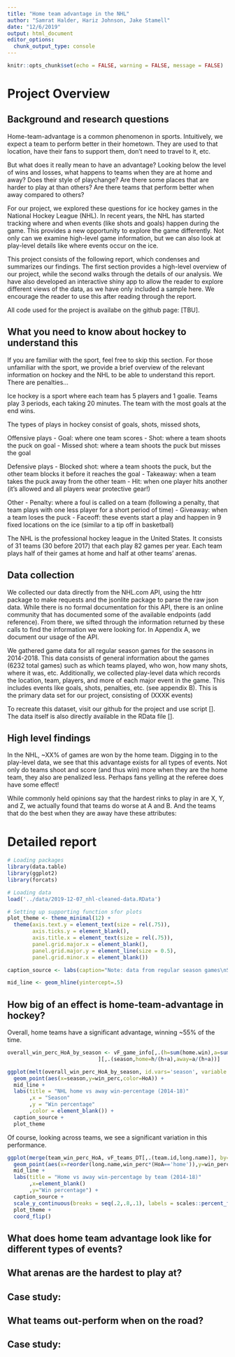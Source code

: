```yaml
---
title: "Home team advantage in the NHL"
author: "Samrat Halder, Hariz Johnson, Jake Stamell"
date: "12/6/2019"
output: html_document
editor_options: 
  chunk_output_type: console
---
```


```r
knitr::opts_chunk$set(echo = FALSE, warning = FALSE, message = FALSE)
```

# Project Overview

## Background and research questions

Home-team-advantage is a common phenomenon in sports. Intuitively, we expect a team to perform better in their hometown. They are used to that location, have their fans to support them, don’t need to travel to it, etc.

But what does it really mean to have an advantage? Looking below the level of wins and losses, what happens to teams when they are at home and away? Does their style of playchange? Are there some places that are harder to play at than others? Are there teams that perform better when away compared to others?

For our project, we explored these questions for ice hockey games in the National Hockey League (NHL). In recent years, the NHL has started tracking where and when events (like shots and goals) happen during the game. This provides a new opportunity to explore the game differently. Not only can we examine high-level game information, but we can also look at play-level details like where events occur on the ice.

This project consists of the following report, which condenses and summarizes our findings. The first section provides a high-level overview of our project, while the second walks through the details of our analysis. We have also developed an interactive shiny app to allow the reader to explore different views of the data, as we have only included a sample here. We encourage the reader to use this after reading through the report.

All code used for the project is availabe on the github page: [TBU].

## What you need to know about hockey to understand this

If you are familiar with the sport, feel free to skip this section. For those unfamiliar with the sport, we provide a brief overview of the relevant information on hockey and the NHL to be able to understand this report. There are penalties…

Ice hockey is a sport where each team has 5 players and 1 goalie. Teams play 3 periods, each taking 20 minutes. The team with the most goals at the end wins.

The types of plays in hockey consist of goals, shots, missed shots,

Offensive plays
- Goal: where one team scores
- Shot: where a team shoots the puck on goal
- Missed shot: where a team shoots the puck but misses the goal

Defensive plays
- Blocked shot: where a team shoots the puck, but the other team blocks it before it reaches the goal
- Takeaway: when a team takes the puck away from the other team
- Hit: when one player hits another (it's allowed and all players wear protective gear!)

Other
- Penalty: where a foul is called on a team (following a penalty, that team plays with one less player for a short period of time)
- Giveaway: when a team loses the puck
- Faceoff: these events start a play and happen in 9 fixed locations on the ice (similar to a tip off in basketball)

The NHL is the professional hockey league in the United States. It consists of 31 teams (30 before 2017) that each play 82 games per year. Each team plays half of their games at home and half at other teams’ arenas.

## Data collection

We collected our data directly from the NHL.com API, using the httr package to make requests and the jsonlite package to parse the raw json data. While there is no formal documentation for this API, there is an online community that has documented some of the available endpoints (add reference). From there, we sifted through the information returned by these calls to find the information we were looking for. In Appendix A, we document our usage of the API.

We gathered game data for all regular season games for the seasons in 2014-2018. This data consists of general information about the games (6232 total games) such as which teams played, who won, how many shots, where it was, etc. Additionally, we collected play-level data which records the location, team, players, and more of each major event in the game. This includes events like goals, shots, penalties, etc. (see appendix B). This is the primary data set for our project, consisting of (XXXK events)

To recreate this dataset, visit our github for the project and use script []. The data itself is also directly available in the RData file [].

## High level findings

In the NHL, ~XX% of games are won by the home team. Digging in to the play-level data, we see that this advantage exists for all types of events. Not only do teams shoot and score (and thus win) more when they are the home team, they also are penalized less. Perhaps fans yelling at the referee does have some effect!

While commonly held opinions say that the hardest rinks to play in are X, Y, and Z, we actually found that teams do worse at A and B. And the teams that do the best when they are away have these attributes:	

# Detailed report

```r
# Loading packages
library(data.table)
library(ggplot2)
library(forcats)

# Loading data
load('../data/2019-12-07_nhl-cleaned-data.RData')

# Setting up supporting function sfor plots
plot_theme <- theme_minimal(12) +    
  theme(axis.text.y = element_text(size = rel(.75)),
        axis.ticks.y = element_blank(),
        axis.title.x = element_text(size = rel(.75)),
        panel.grid.major.x = element_blank(),
        panel.grid.major.y = element_line(size = 0.5),
        panel.grid.minor.x = element_blank())

caption_source <- labs(caption="Note: data from regular season games\nSource: NHL.com API")

mid_line <- geom_hline(yintercept=.5)
```


## How big of an effect is home-team-advantage in hockey?

Overall, home teams have a significant advantage, winning ~55% of the time.
```r
overall_win_perc_HoA_by_season <- vF_game_info[,.(h=sum(home.win),a=sum(away.win)), by = season
                             ][,.(season,home=h/(h+a),away=a/(h+a))]

ggplot(melt(overall_win_perc_HoA_by_season, id.vars='season', variable.name='HoA', value.name='win_perc')) +
  geom_point(aes(x=season,y=win_perc,color=HoA)) +
  mid_line +
  labs(title = "NHL home vs away win-percentage (2014-18)"
       ,x = "Season"
       ,y = "Win percentage"
       ,color = element_blank()) +
  caption_source +
  plot_theme
```

Of course, looking across teams, we see a significant variation in this performance.

```r
ggplot(merge(team_win_perc_HoA, vF_teams_DT[,.(team.id,long.name)], by='team.id')) +
  geom_point(aes(x=reorder(long.name,win_perc*(HoA=='home')),y=win_perc,color=HoA)) +
  mid_line +
  labs(title = "Home vs away win-percentage by team (2014-18)"
       ,x=element_blank()
       ,y="Win percentage") +
  caption_source +
  scale_y_continuous(breaks = seq(.2,.8,.1), labels = scales::percent_format(1)) +
  plot_theme +
  coord_flip()
```


## What does home team advantage look like for different types of events?

## What arenas are the hardest to play at?

## Case study: 

## What teams out-perform when on the road?

## Case study: 
